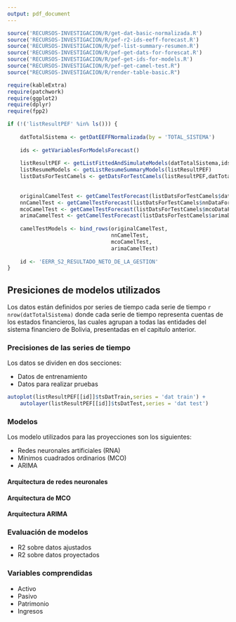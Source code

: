 ```yaml
---
output: pdf_document
---
```


```r
source('RECURSOS-INVESTIGACION/R/get-dat-basic-normalizada.R')
source('RECURSOS-INVESTIGACION/R/pef-r2-ids-eeff-forecast.R')
source('RECURSOS-INVESTIGACION/R/pef-list-summary-resumen.R')
source('RECURSOS-INVESTIGACION/R/pef-get-dats-for-forescat.R')
source('RECURSOS-INVESTIGACION/R/pef-get-ids-for-models.R')
source("RECURSOS-INVESTIGACION/R/pef-get-camel-test.R")
source("RECURSOS-INVESTIGACION/R/render-table-basic.R")

require(kableExtra)
require(patchwork)
require(ggplot2)
require(dplyr)
require(fpp2)

if (!('listResultPEF' %in% ls())) {
    
    datTotalSistema <- getDatEEFFNormalizada(by = 'TOTAL_SISTEMA')
    
    ids <- getVariablesForModelsForecast()
    
    listResultPEF <- getListFittedAndSimulateModels(datTotalSistema,ids)
    listResumeModels <- getListResumeSummaryModels(listResultPEF)
    listDatsForTestCamels <- getDatsForTestCamels(listResultPEF,datTotalSistema,12,TRUE)
    
    
    originalCamelTest <- getCamelTestForecast(listDatsForTestCamels$datCuentas)
    nnCamelTest <- getCamelTestForecast(listDatsForTestCamels$nnDataForecastCuentas)
    mcoCamelTest <- getCamelTestForecast(listDatsForTestCamels$mcoDataForecastCuentas)
    arimaCamelTest <- getCamelTestForecast(listDatsForTestCamels$arimaDataForecastCuentas)
    
    camelTestModels <- bind_rows(originalCamelTest,
                                 nnCamelTest,
                                 mcoCamelTest,
                                 arimaCamelTest)
    
    id <- 'EERR_S2_RESULTADO_NETO_DE_LA_GESTION'
}

```

## Presiciones de modelos utilizados

Los datos están definidos por series de tiempo cada serie de tiempo `r nrow(datTotalSistema)` donde cada serie de tiempo representa cuentas de los estados financieros, las cuales agrupan a todas las entidades del sistema financiero de Bolivia, presentadas en el capitulo anterior.

### Precisiones de las series de tiempo

Los datos se dividen en dos secciones:

- Datos de entrenamiento
- Datos para realizar pruebas

```r
autoplot(listResultPEF[[id]]$tsDatTrain,series = 'dat train') +
    autolayer(listResultPEF[[id]]$tsDatTest,series = 'dat test')
```

### Modelos 

Los modelo utilizados para las proyecciones son los siguientes:

- Redes neuronales artificiales (RNA)
- Minimos cuadrados ordinarios (MCO) 
- ARIMA

#### Arquitectura de redes neuronales

#### Arquitectura de MCO

#### Arquitectura ARIMA


### Evaluación de modelos

- R2 sobre datos ajustados
- R2 sobre datos proyectados

### Variables comprendidas

- Activo
- Pasivo
- Patrimonio
- Ingresos



